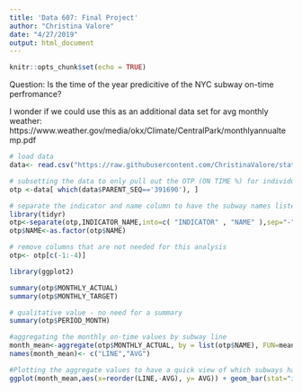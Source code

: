 ```yaml
---
title: 'Data 607: Final Project'
author: "Christina Valore"
date: "4/27/2019"
output: html_document
---
```


```r
knitr::opts_chunk$set(echo = TRUE)
```

Question: Is the time of the year predicitive of the NYC subway on-time perfromance?

I wonder if we could use this as an additional data set for avg monthly weather: https://www.weather.gov/media/okx/Climate/CentralPark/monthlyannualtemp.pdf

```r
# load data
data<- read.csv("https://raw.githubusercontent.com/ChristinaValore/stats-prob-606/master/Performance_NYCT.csv", header=TRUE, check.names = FALSE)

# subsetting the data to only pull out the OTP (ON TIME %) for individual subway lines
otp <-data[ which(data$PARENT_SEQ=='391690'), ]

# separate the indicator and name column to have the subway names listed individually
library(tidyr)
otp<-separate(otp,INDICATOR_NAME,into=c( "INDICATOR" , "NAME" ),sep="-")
otp$NAME<-as.factor(otp$NAME)

# remove columns that are not needed for this analysis
otp<- otp[c(-1:-4)]
```


```r
library(ggplot2)

summary(otp$MONTHLY_ACTUAL)
summary(otp$MONTHLY_TARGET)

# qualitative value - no need for a summary 
summary(otp$PERIOD_MONTH)

#aggregating the monthly on-time values by subway line 
month_mean<-aggregate(otp$MONTHLY_ACTUAL, by = list(otp$NAME), FUN=mean)
names(month_mean)<- c("LINE","AVG")

#Plotting the aggregate values to have a quick view of which subways have the best/worst time overall monthly
ggplot(month_mean,aes(x=reorder(LINE,-AVG), y= AVG)) + geom_bar(stat="identity") + theme (axis.text.x = element_text(angle = 90, hjust = 1, vjust = 0.5))
```